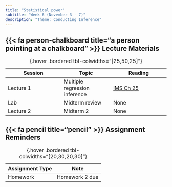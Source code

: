 ```yaml
---
title: "Statistical power"
subtitle: "Week 6 (November 3 - 7)"
description: "Theme: Conducting Inference"
---
```


## {{< fa person-chalkboard title="a person pointing at a chalkboard" >}} Lecture Materials {#lecture-materials}

| Session | Topic  | Reading |
|---------|--------|---------|
| Lecture 1 | Multiple regression inference | [IMS Ch 25](https://openintrostat.github.io/ims/inf-model-mlr.html) |
| Lab | Midterm review | None |
| Lecture 2 | Midterm 2 | None |
: {.hover .bordered tbl-colwidths="[25,50,25]"} 

## {{< fa pencil title="pencil" >}} Assignment Reminders {#assignment-reminders}

| Assignment Type | Note                      |
|-----------------|---------------------------|
| Homework        | Homework 2 due            |
: {.hover .bordered tbl-colwidths="[20,30,20,30]"} 

